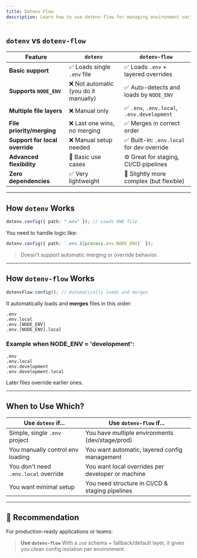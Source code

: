 ```yaml
---
title: Dotenv Flow
description: Learn how to use dotenv-flow for managing environment variables in Node.js applications with multiple environments like development, staging, and production.
---
```


## `dotenv` vs `dotenv-flow`

| Feature                        | `dotenv`                              | `dotenv-flow`                               |
| ------------------------------ | ------------------------------------- | ------------------------------------------- |
| **Basic support**              | ✅ Loads single `.env` file           | ✅ Loads `.env` + layered overrides         |
| **Supports `NODE_ENV`**        | ❌ Not automatic (you do it manually) | ✅ Auto-detects and loads by `NODE_ENV`     |
| **Multiple file layers**       | ❌ Manual only                        | ✅ `.env`, `.env.local`, `.env.development` |
| **File priority/merging**      | ❌ Last one wins, no merging          | ✅ Merges in correct order                  |
| **Support for local override** | ❌ Manual setup needed                | ✅ Built-in: `.env.local` for dev override  |
| **Advanced flexibility**       | 🔧 Basic use cases                    | ⚙️ Great for staging, CI/CD pipelines       |
| **Zero dependencies**          | ✅ Very lightweight                   | 🔧 Slightly more complex (but flexible)     |

---

## How `dotenv` Works

```ts
dotenv.config({ path: ".env" }); // Loads ONE file
```

You need to handle logic like:

```ts
dotenv.config({ path: `.env.${process.env.NODE_ENV}` });
```

> Doesn’t support automatic merging or override behavior.

---

## How `dotenv-flow` Works

```ts
dotenvFlow.config(); // Automatically loads and merges
```

It automatically loads and **merges** files in this order:

```
.env
.env.local
.env.[NODE_ENV]
.env.[NODE_ENV].local
```

### Example when NODE_ENV = 'development':

```
.env
.env.local
.env.development
.env.development.local
```

Later files override earlier ones.

---

## When to Use Which?

| Use `dotenv` if...                   | Use `dotenv-flow` if...                           |
| ------------------------------------ | ------------------------------------------------- |
| Simple, single `.env` project        | You have multiple environments (dev/stage/prod)   |
| You manually control env loading     | You want automatic, layered config management     |
| You don't need `.env.local` override | You want local overrides per developer or machine |
| You want minimal setup               | You need structure in CI/CD & staging pipelines   |

---

## 🔧 Recommendation

For production-ready applications or teams:

> **Use `dotenv-flow`**
> With a `zod` schema + fallback/default layer, it gives you clean config isolation per environment.
